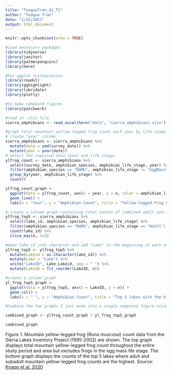 ```yaml
---
title: "TeagueTran_A1_T1"
author: "Teague Tran"
date: "1/23/2021"
output: html_document
---
```


```r
knitr::opts_chunk$set(echo = TRUE)
```

```r
#Load necessary packages
library(tidyverse)
library(janitor)
library(palmerpenguins)
library(here)

#For ggplot customization
library(readxl)
library(gghighlight)
library(lubridate)
library(plotly)

#to make compound figures 
library(patchwork)

#read in .xlsx file
sierra_amphibians <- read_excel(here("data", "sierra_amphibians.xlsx"))
```

```r
#graph total mountain yellow-legged frog count each year by life stage across all bodies
# create "year" column 
sierra_amphibians <- sierra_amphibians %>% 
  mutate(date = ymd(survey_date)) %>% 
  mutate(year = year(date))
# select the required data (year and life stage)
ylfrog_count <- sierra_amphibians %>% 
  select(survey_date, amphibian_species, amphibian_life_stage, year) %>% 
  filter(amphibian_species == "RAMU", amphibian_life_stage != "EggMass") %>% 
  group_by(year, amphibian_life_stage) %>% 
  count()

ylfrog_count_graph <- 
  ggplot(data = ylfrog_count, aes(x = year, y = n, color = amphibian_life_stage)) +
  geom_line() + 
  labs(x = "Year", y = "Amphibian Count", title = "Yellow-legged Frog Count of Different Life Stages (1995-2002)", color = "Life Stages")

```
```r
# create a column graph containing total counts of combined adult and subadult yl frogs observed in the 5 lakes with the greated counts
ylfrog_top5 <- sierra_amphibians %>% 
  select(lake_id, amphibian_species, amphibian_life_stage) %>% 
  filter(amphibian_species == "RAMU", amphibian_life_stage == "Adult"| amphibian_life_stage == "SubAdult") %>% 
  count(lake_id) %>% 
  slice_max(n, n=5)

#make lake_id into character and add "Lake" to the beginning of each one
ylfrog_top5 <- ylfrog_top5 %>% 
  mutate(Lakeid = as.character(lake_id)) %>% 
  mutate(Lake = "Lake") %>% 
  unite("LakeID", Lake:Lakeid, sep = " ") %>% 
  mutate(LakeID = fct_reorder(LakeID, n))

#create a column graph
yl_frog_top5_graph <-
  ggplot(data = ylfrog_top5, aes(x = LakeID, y = n)) +
  geom_col() +
  labs(x = " ", y = "Amphibian Count", title = "Top 5 lakes with the highest observed counts of mountain yellow-legged frog")
```

```r
#Combine the two graphs I just made into a single compound figure using {patchwork} package

combined_graph <- ylfrog_count_graph / yl_frog_top5_graph

combined_graph

```

Figure 1. Mountain yellow-legged frog (*Rona muscosa*) count data from the Sierra Lakes Inventory Project (1995-2002) are shown. The top graph displays total mountain yellow-legged frog count throughout the entire study period and area but excludes frogs in the egg mass life stage. The bottom graph displays the counts of the top 5 lakes where adult and subadult mountain yellow-legged frog counts are the highest. Source: [Knapp et al. 2020](https://portal.edirepository.org/nis/metadataviewer?packageid=edi.577.2)

